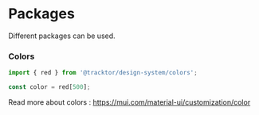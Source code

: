 
<Meta title="Packages"/>


# Packages
Different packages can be used.

### Colors

```typescript jsx
import { red } from '@tracktor/design-system/colors';

const color = red[500];
```

Read more about colors :  https://mui.com/material-ui/customization/color
